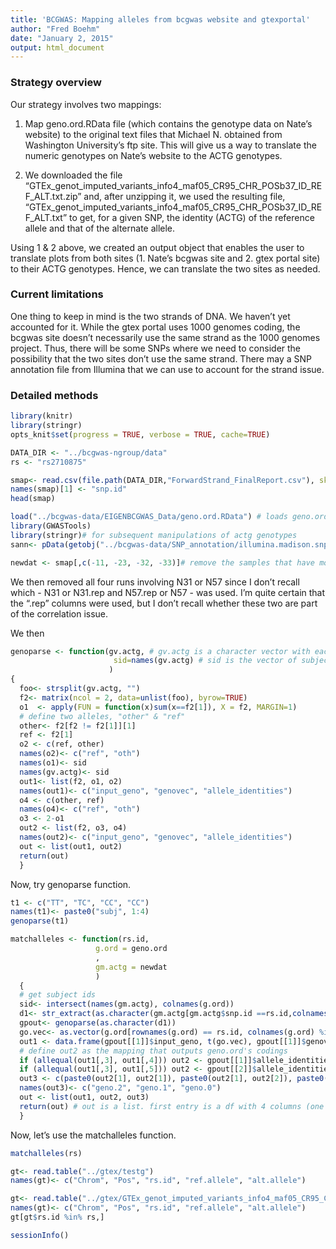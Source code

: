 ```yaml
---
title: 'BCGWAS: Mapping alleles from bcgwas website and gtexportal'
author: "Fred Boehm"
date: "January 2, 2015"
output: html_document
---
```


### Strategy overview

Our strategy involves two mappings:

1. Map geno.ord.RData file (which contains the genotype data on Nate's website) to the original text files that Michael N. obtained from Washington University's ftp site. This will give us a way to translate the numeric genotypes on Nate's website to the ACTG genotypes.

2. We downloaded the file "GTEx_genot_imputed_variants_info4_maf05_CR95_CHR_POSb37_ID_REF_ALT.txt.zip" and, after unzipping it, we used the resulting file, "GTEx_genot_imputed_variants_info4_maf05_CR95_CHR_POSb37_ID_REF_ALT.txt" to get, for a given SNP, the identity (ACTG) of the reference allele and that of the alternate allele.

Using 1 & 2 above, we created an output object that enables the user to translate plots from both sites (1. Nate's bcgwas site and 2. gtex portal site) to their ACTG genotypes. Hence, we can translate the two sites as needed. 


### Current limitations

One thing to keep in mind is the two strands of DNA. We haven't yet accounted for it. While the gtex portal uses 1000 genomes coding, the bcgwas site doesn't necessarily use the same strand as the 1000 genomes project. Thus, there will be some SNPs where we need to consider the possibility that the two sites don't use the same strand. There may a SNP annotation file from Illumina that we can use to account for the strand issue. 

### Detailed methods

```r
library(knitr)
library(stringr)
opts_knit$set(progress = TRUE, verbose = TRUE, cache=TRUE)
```


```r
DATA_DIR <- "../bcgwas-ngroup/data"
rs <- "rs2710875"
```


```r

smap<- read.csv(file.path(DATA_DIR,"ForwardStrand_FinalReport.csv"), skip=9, colClasses= "character")
names(smap)[1] <- "snp.id"
head(smap)
```

```r
load("../bcgwas-data/EIGENBCGWAS_Data/geno.ord.RData") # loads geno.ord
library(GWASTools)
library(stringr)# for subsequent manipulations of actg genotypes
sann<- pData(getobj("../bcgwas-data/SNP_annotation/illumina.madison.snp.annot.v3.RData"))
```

```r
newdat <- smap[,c(-11, -23, -32, -33)]# remove the samples that have more than 1 run each.
```

We then removed all four runs involving N31 or N57 since I don't recall which - N31 or N31.rep and N57.rep or N57 - was used. I'm quite certain that the ".rep" columns were used, but I don't recall whether these two are part of the correlation issue.

We then 

```r

genoparse <- function(gv.actg, # gv.actg is a character vector with each entry a 2-letter genotype
                       sid=names(gv.actg) # sid is the vector of subject IDs
                      )  
{
  foo<- strsplit(gv.actg, "")
  f2<- matrix(ncol = 2, data=unlist(foo), byrow=TRUE)
  o1  <- apply(FUN = function(x)sum(x==f2[1]), X = f2, MARGIN=1)
  # define two alleles, "other" & "ref"
  other<- f2[f2 != f2[1]][1]
  ref <- f2[1]
  o2 <- c(ref, other)
  names(o2)<- c("ref", "oth")
  names(o1)<- sid
  names(gv.actg)<- sid
  out1<- list(f2, o1, o2)
  names(out1)<- c("input_geno", "genovec", "allele_identities")
  o4 <- c(other, ref)
  names(o4)<- c("ref", "oth")
  o3 <- 2-o1
  out2 <- list(f2, o3, o4)
  names(out2)<- c("input_geno", "genovec", "allele_identities")  
  out <- list(out1, out2)
  return(out)
  }

```

Now, try genoparse function.

```r
t1 <- c("TT", "TC", "CC", "CC")
names(t1)<- paste0("subj", 1:4)
genoparse(t1)
```


```r
matchalleles <- function(rs.id, 
                   g.ord = geno.ord
                   , 
                   gm.actg = newdat
                   )
  {
  # get subject ids
  sid<- intersect(names(gm.actg), colnames(g.ord))
  d1<- str_extract(as.character(gm.actg[gm.actg$snp.id ==rs.id,colnames(gm.actg)%in% sid]), "[A-Z]+")
  gpout<- genoparse(as.character(d1))
  go.vec<- as.vector(g.ord[rownames(g.ord) == rs.id, colnames(g.ord) %in% sid])
  out1 <- data.frame(gpout[[1]]$input_geno, t(go.vec), gpout[[1]]$genovec, gpout[[2]]$genovec)
  # define out2 as the mapping that outputs geno.ord's codings
  if (allequal(out1[,3], out1[,4])) out2 <- gpout[[1]]$allele_identities
  if (allequal(out1[,3], out1[,5])) out2 <- gpout[[2]]$allele_identities
  out3 <- c(paste0(out2[1], out2[1]), paste0(out2[1], out2[2]), paste0(out2[2], out2[2]))
  names(out3)<- c("geno.2", "geno.1", "geno.0")
  out <- list(out1, out2, out3)
  return(out) # out is a list. first entry is a df with 4 columns (one subject per row): 1. genotype.actg, 2. genotype.numeric (from geno.ord), 3. genotype.actg translation #1, 4. genotype.actg translation #2. 
  }
```

Now, let's use the matchalleles function.

```r

matchalleles(rs)
```

```r
gt<- read.table("../gtex/testg")
names(gt)<- c("Chrom", "Pos", "rs.id", "ref.allele", "alt.allele")
```

```r
gt<- read.table("../gtex/GTEx_genot_imputed_variants_info4_maf05_CR95_CHR_POSb37_ID_REF_ALT.txt")
names(gt)<- c("Chrom", "Pos", "rs.id", "ref.allele", "alt.allele")
gt[gt$rs.id %in% rs,]
```






```r
sessionInfo()
```


